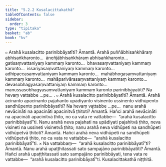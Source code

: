 ```yaml
---
title: "5.2.2 Kusalacittakathā"
tableOfContents: false
sidebar:
  order: 3
type: "tipitaka"
basket: "ab"
book: "kv"
---
```



<DynamicBreadcrumb />

<Division number="894" book="kv" bookNo="32" page="443">

<Paragraph number="2740" book="kv">
๐ Arahā kusalacitto parinibbāyatīti? Āmantā. Arahā puññābhisaṅkhāraṃ abhisaṅkharonto…  āneñjābhisaṅkhāraṃ abhisaṅkharonto…  gatisaṃvattaniyaṃ kammaṃ karonto…  bhavasaṃvattaniyaṃ kammaṃ karonto…  issariyasaṃvattaniyaṃ kammaṃ karonto…  adhipaccasaṃvattaniyaṃ kammaṃ karonto…  mahābhogasaṃvattaniyaṃ kammaṃ karonto…  mahāparivārasaṃvattaniyaṃ kammaṃ karonto…  devasobhagyasaṃvattaniyaṃ kammaṃ karonto…  manussasobhagyasaṃvattaniyaṃ kammaṃ karonto parinibbāyatīti? Na hevaṃ vattabbe …pe… .
</Paragraph>

<Paragraph number="2741" book="kv">
๐ Arahā kusalacitto parinibbāyatīti? Āmantā. Arahā ācinanto apacinanto pajahanto upādiyanto visinento ussinento vidhūpento sandhūpento parinibbāyatīti? Na hevaṃ vattabbe …pe…  nanu arahā nevācināti na apacināti apacinitvā ṭhitoti? Āmantā. Hañci arahā nevācināti na apacināti apacinitvā ṭhito, no ca vata re vattabbe—  “arahā kusalacitto parinibbāyatī”ti. Nanu arahā neva pajahati na upādiyati pajahitvā ṭhito, neva visineti na ussineti visinetvā ṭhito; nanu arahā neva vidhūpeti na sandhūpeti vidhūpetvā ṭhitoti? Āmantā. Hañci arahā neva vidhūpeti na sandhūpeti vidhūpetvā ṭhito, no ca vata re vattabbe—  “arahā kusalacitto parinibbāyatī”ti.
</Paragraph>

</Division>
<Division number="895" book="kv" bookNo="32" page="443">

<Paragraph number="2742" book="kv">
× Na vattabbaṃ—  “arahā kusalacitto parinibbāyatī”ti? Āmantā. Nanu arahā upaṭṭhitassati sato sampajāno parinibbāyatīti? Āmantā. Hañci arahā upaṭṭhitassati sato sampajāno parinibbāyati, tena vata re vattabbe—  “arahā kusalacitto parinibbāyatī”ti.

</Paragraph>
</Division>

<Paragraph number="2743" type="center" book="kv">
Kusalacittakathā niṭṭhitā.
</Paragraph>